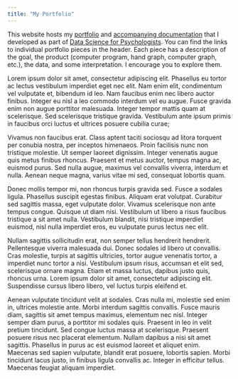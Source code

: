 ```yaml
---
title: "My Portfolio"
---
```


This website hosts my [portfolio](https://datascience4psych.github.io/DataScience4Psych/guidance.html#portfolio) and [accompanying documentation](https://datascience4psych.github.io/DataScience4Psych/guidance.html#documenting-your-project) that I developed as part of [Data Science for Psychologists](https://datascience4psych.github.io/DataScience4Psych/). You can find the links to individual portfolio pieces in the header. Each piece has a description of the goal, the product (computer program, hand graph, computer graph, etc.), the data, and some interpretation. I encourage you to explore them.

Lorem ipsum dolor sit amet, consectetur adipiscing elit. Phasellus eu tortor ac lectus vestibulum imperdiet eget nec elit. Nam enim elit, condimentum vel vulputate et, bibendum id leo. Nam faucibus enim nec libero auctor finibus. Integer eu nisl a leo commodo interdum vel eu augue. Fusce gravida enim non augue porttitor malesuada. Integer tempor mattis quam at scelerisque. Sed scelerisque tristique gravida. Vestibulum ante ipsum primis in faucibus orci luctus et ultrices posuere cubilia curae;

Vivamus non faucibus erat. Class aptent taciti sociosqu ad litora torquent per conubia nostra, per inceptos himenaeos. Proin facilisis nunc non tristique molestie. Ut semper laoreet dignissim. Integer venenatis augue quis metus finibus rhoncus. Praesent et metus auctor, tempus magna ac, euismod purus. Sed nulla augue, maximus vel convallis viverra, interdum et nulla. Aenean neque magna, varius vitae mi sed, consequat lobortis quam.

Donec mollis tempor mi, non rhoncus turpis gravida sed. Fusce a sodales ligula. Phasellus suscipit egestas finibus. Aliquam erat volutpat. Curabitur sed sagittis massa, eget vulputate dolor. Vivamus scelerisque non ante tempus congue. Quisque ut diam nisi. Vestibulum ut libero a risus faucibus tristique a sit amet nulla. Vestibulum blandit, nisi tristique imperdiet euismod, nisl nulla imperdiet eros, eu vulputate purus lectus nec elit.

Nullam sagittis sollicitudin erat, non semper tellus hendrerit hendrerit. Pellentesque viverra malesuada dui. Donec sodales id libero ut convallis. Cras molestie, turpis at sagittis ultricies, tortor augue venenatis tortor, a imperdiet nunc tortor a nisi. Vestibulum ipsum risus, accumsan et elit sed, scelerisque ornare magna. Etiam et massa luctus, dapibus justo quis, rhoncus urna. Lorem ipsum dolor sit amet, consectetur adipiscing elit. Suspendisse cursus libero libero, vel luctus turpis eleifend et.

Aenean vulputate tincidunt velit at sodales. Cras nulla mi, molestie sed enim in, ultrices molestie ante. Morbi interdum sagittis convallis. Fusce mauris diam, sagittis sit amet tempus maximus, elementum nec nisl. Integer semper diam purus, a porttitor mi sodales quis. Praesent in leo in velit pretium tincidunt. Sed congue luctus massa at scelerisque. Praesent posuere risus nec placerat elementum. Nullam dapibus a nisi sit amet sagittis. Phasellus in purus ac est euismod laoreet et aliquet enim. Maecenas sed sapien vulputate, blandit erat posuere, lobortis sapien. Morbi tincidunt lacus justo, in finibus ligula convallis ac. Integer in efficitur tellus. Maecenas feugiat aliquam imperdiet.